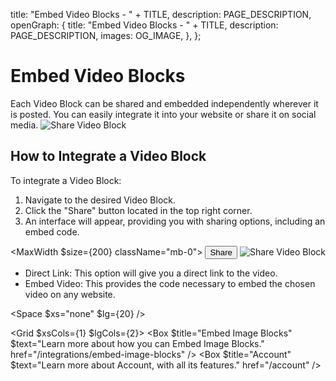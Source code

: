 
  title: "Embed Video Blocks - " + TITLE,
  description: PAGE_DESCRIPTION,
  openGraph: {
    title: "Embed Video Blocks - " + TITLE,
    description: PAGE_DESCRIPTION,
    images: OG_IMAGE,
  },
};

# Embed Video Blocks 
Each Video Block can be shared and embedded independently wherever it is posted. You can easily integrate it into your website or share it on social media.
![Share Video Block](/18-embed-video-blocks/share-video.jpg)

## How to Integrate a Video Block
To integrate a Video Block:

1. Navigate to the desired Video Block.
2. Click the "Share" button located in the top right corner.
3. An interface will appear, providing you with sharing options, including an embed code.

<MaxWidth $size={200} className="mb-0">
  <StyledDataDropdown>
    <StyledDataDropdownItem>
      <button>
        <Icon name="Share" /> <span>Share</span>
      </button>
    </StyledDataDropdownItem>
  </StyledDataDropdown>
</MaxWidth>
![Share Video Block](/18-embed-video-blocks/modal.jpg)

- Direct Link: This option will give you a direct link to the video.
- Embed Video: This provides the code necessary to embed the chosen video on any website.

<Space $xs="none" $lg={20} />

<Grid $xsCols={1} $lgCols={2}>
  <Box $title="Embed Image Blocks" $text="Learn more about how you can Embed Image Blocks." href="/integrations/embed-image-blocks" />
  <Box $title="Account" $text="Learn more about Account, with all its features." href="/account" />
</Grid>
